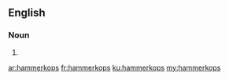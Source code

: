==English==

===Noun===
{{head|en|noun plural form}}

# {{plural of|hammerkop|lang=en}}

[[ar:hammerkops]]
[[fr:hammerkops]]
[[ku:hammerkops]]
[[my:hammerkops]]
